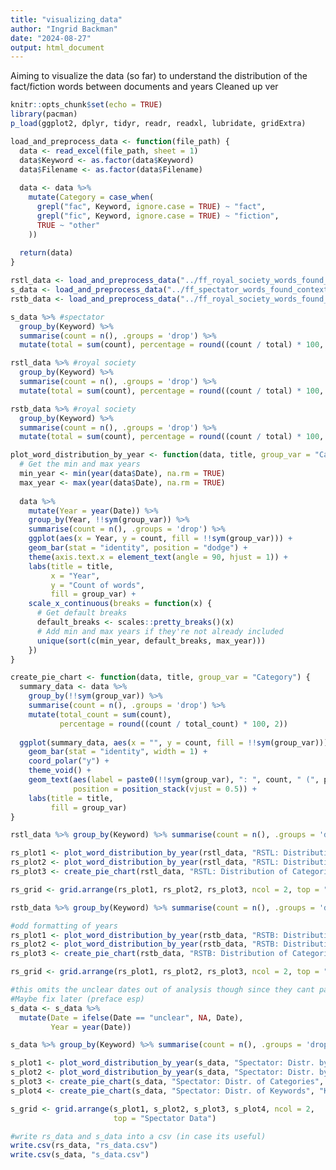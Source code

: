 ```yaml
---
title: "visualizing_data"
author: "Ingrid Backman"
date: "2024-08-27"
output: html_document
---
```

Aiming to visualize the data (so far) to understand the distribution of the fact/fiction words between documents and years
Cleaned up ver

```r
knitr::opts_chunk$set(echo = TRUE)
library(pacman)
p_load(ggplot2, dplyr, tidyr, readr, readxl, lubridate, gridExtra)
```

```r
load_and_preprocess_data <- function(file_path) {
  data <- read_excel(file_path, sheet = 1)
  data$Keyword <- as.factor(data$Keyword)
  data$Filename <- as.factor(data$Filename)
  
  data <- data %>%
    mutate(Category = case_when(
      grepl("fac", Keyword, ignore.case = TRUE) ~ "fact",
      grepl("fic", Keyword, ignore.case = TRUE) ~ "fiction",
      TRUE ~ "other"
    ))
  
  return(data)
}
```


```r
rstl_data <- load_and_preprocess_data("../ff_royal_society_words_found_context_separate.xlsx")
s_data <- load_and_preprocess_data("../ff_spectator_words_found_context_separate.xlsx")
rstb_data <- load_and_preprocess_data("../ff_royal_society_words_found_context_separate_RSTB.xlsx")
```


```r
s_data %>% #spectator
  group_by(Keyword) %>%
  summarise(count = n(), .groups = 'drop') %>%
  mutate(total = sum(count), percentage = round((count / total) * 100, 1))

rstl_data %>% #royal society
  group_by(Keyword) %>%
  summarise(count = n(), .groups = 'drop') %>%
  mutate(total = sum(count), percentage = round((count / total) * 100, 1))

rstb_data %>% #royal society
  group_by(Keyword) %>%
  summarise(count = n(), .groups = 'drop') %>%
  mutate(total = sum(count), percentage = round((count / total) * 100, 1))
```



```r
plot_word_distribution_by_year <- function(data, title, group_var = "Category") {
  # Get the min and max years
  min_year <- min(year(data$Date), na.rm = TRUE)
  max_year <- max(year(data$Date), na.rm = TRUE)
  
  data %>%
    mutate(Year = year(Date)) %>%
    group_by(Year, !!sym(group_var)) %>%
    summarise(count = n(), .groups = 'drop') %>%
    ggplot(aes(x = Year, y = count, fill = !!sym(group_var))) +
    geom_bar(stat = "identity", position = "dodge") +
    theme(axis.text.x = element_text(angle = 90, hjust = 1)) +
    labs(title = title,
         x = "Year",
         y = "Count of words",
         fill = group_var) +
    scale_x_continuous(breaks = function(x) {
      # Get default breaks
      default_breaks <- scales::pretty_breaks()(x)
      # Add min and max years if they're not already included
      unique(sort(c(min_year, default_breaks, max_year)))
    })
}

create_pie_chart <- function(data, title, group_var = "Category") {
  summary_data <- data %>%
    group_by(!!sym(group_var)) %>%
    summarise(count = n(), .groups = 'drop') %>%
    mutate(total_count = sum(count),
           percentage = round((count / total_count) * 100, 2))
  
  ggplot(summary_data, aes(x = "", y = count, fill = !!sym(group_var))) +
    geom_bar(stat = "identity", width = 1) +
    coord_polar("y") +
    theme_void() +
    geom_text(aes(label = paste0(!!sym(group_var), ": ", count, " (", percentage, "%)")),
              position = position_stack(vjust = 0.5)) +
    labs(title = title,
         fill = group_var)
}
```


```r
rstl_data %>% group_by(Keyword) %>% summarise(count = n(), .groups = 'drop') %>% mutate(total = sum(count), percentage = round((count / total) * 100, 1))

rs_plot1 <- plot_word_distribution_by_year(rstl_data, "RSTL: Distribution by Year", "Keyword")
rs_plot2 <- plot_word_distribution_by_year(rstl_data, "RSTL: Distribution by Year", "Category")
rs_plot3 <- create_pie_chart(rstl_data, "RSTL: Distribution of Categories", "Category")

rs_grid <- grid.arrange(rs_plot1, rs_plot2, rs_plot3, ncol = 2, top = "Royal society RSTL")
```


```r
rstb_data %>% group_by(Keyword) %>% summarise(count = n(), .groups = 'drop') %>% mutate(total = sum(count), percentage = round((count / total) * 100, 1))

#odd formatting of years
rs_plot1 <- plot_word_distribution_by_year(rstb_data, "RSTB: Distribution by Year", "Keyword")
rs_plot2 <- plot_word_distribution_by_year(rstb_data, "RSTB: Distribution by Year", "Category")
rs_plot3 <- create_pie_chart(rstb_data, "RSTB: Distribution of Categories", "Category")

rs_grid <- grid.arrange(rs_plot1, rs_plot2, rs_plot3, ncol = 2, top = "RSTB")
```



```r
#this omits the unclear dates out of analysis though since they cant parse as Dates :( 
#Maybe fix later (preface esp)
s_data <- s_data %>%
  mutate(Date = ifelse(Date == "unclear", NA, Date),
         Year = year(Date))

s_data %>% group_by(Keyword) %>% summarise(count = n(), .groups = 'drop') %>% mutate(total = sum(count), percentage = round((count / total) * 100, 1))

s_plot1 <- plot_word_distribution_by_year(s_data, "Spectator: Distr. by Year", "Keyword")
s_plot2 <- plot_word_distribution_by_year(s_data, "Spectator: Distr. by Year", "Category")
s_plot3 <- create_pie_chart(s_data, "Spectator: Distr. of Categories", "Category")
s_plot4 <- create_pie_chart(s_data, "Spectator: Distr. of Keywords", "Keyword")

s_grid <- grid.arrange(s_plot1, s_plot2, s_plot3, s_plot4, ncol = 2,
                       top = "Spectator Data")
```

```r
#write rs_data and s_data into a csv (in case its useful)
write.csv(rs_data, "rs_data.csv")
write.csv(s_data, "s_data.csv")
```

